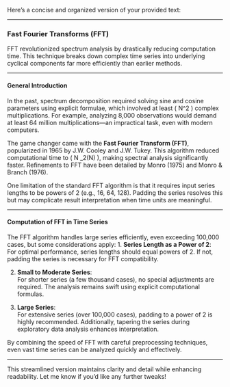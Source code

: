 Here’s a concise and organized version of your provided text:

---

### Fast Fourier Transforms (FFT)

FFT revolutionized spectrum analysis by drastically reducing computation time. This technique breaks down complex time series into underlying cyclical components far more efficiently than earlier methods.

---

#### General Introduction
In the past, spectrum decomposition required solving sine and cosine parameters using explicit formulae, which involved at least \( N^2 \) complex multiplications. For example, analyzing 8,000 observations would demand at least 64 million multiplications—an impractical task, even with modern computers.

The game changer came with the **Fast Fourier Transform (FFT)**, popularized in 1965 by J.W. Cooley and J.W. Tukey. This algorithm reduced computational time to \( N \cdot \log_2(N) \), making spectral analysis significantly faster. Refinements to FFT have been detailed by Monro (1975) and Monro & Branch (1976).

One limitation of the standard FFT algorithm is that it requires input series lengths to be powers of 2 (e.g., 16, 64, 128). Padding the series resolves this but may complicate result interpretation when time units are meaningful.

---

#### Computation of FFT in Time Series
The FFT algorithm handles large series efficiently, even exceeding 100,000 cases, but some considerations apply:
1. **Series Length as a Power of 2**:  
   For optimal performance, series lengths should equal powers of 2. If not, padding the series is necessary for FFT compatibility.  
   
2. **Small to Moderate Series**:  
   For shorter series (a few thousand cases), no special adjustments are required. The analysis remains swift using explicit computational formulas.  

3. **Large Series**:  
   For extensive series (over 100,000 cases), padding to a power of 2 is highly recommended. Additionally, tapering the series during exploratory data analysis enhances interpretation.

By combining the speed of FFT with careful preprocessing techniques, even vast time series can be analyzed quickly and effectively.

---

This streamlined version maintains clarity and detail while enhancing readability. Let me know if you’d like any further tweaks!
